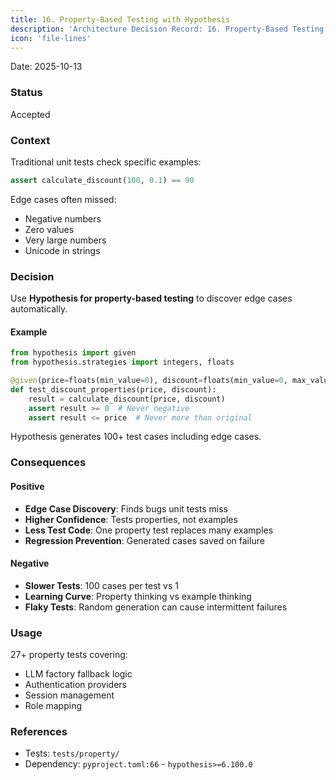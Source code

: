 ```yaml
---
title: 16. Property-Based Testing with Hypothesis
description: 'Architecture Decision Record: 16. Property-Based Testing with Hypothesis'
icon: 'file-lines'
---
```


Date: 2025-10-13

### Status

Accepted

### Context

Traditional unit tests check specific examples:
```python
assert calculate_discount(100, 0.1) == 90
```
Edge cases often missed:
- Negative numbers
- Zero values
- Very large numbers
- Unicode in strings

### Decision

Use **Hypothesis for property-based testing** to discover edge cases automatically.

#### Example

```python
from hypothesis import given
from hypothesis.strategies import integers, floats

@given(price=floats(min_value=0), discount=floats(min_value=0, max_value=1))
def test_discount_properties(price, discount):
    result = calculate_discount(price, discount)
    assert result >= 0  # Never negative
    assert result <= price  # Never more than original
```

Hypothesis generates 100+ test cases including edge cases.

### Consequences

#### Positive

- **Edge Case Discovery**: Finds bugs unit tests miss
- **Higher Confidence**: Tests properties, not examples
- **Less Test Code**: One property test replaces many examples
- **Regression Prevention**: Generated cases saved on failure

#### Negative

- **Slower Tests**: 100 cases per test vs 1
- **Learning Curve**: Property thinking vs example thinking
- **Flaky Tests**: Random generation can cause intermittent failures

### Usage

27+ property tests covering:
- LLM factory fallback logic
- Authentication providers
- Session management
- Role mapping

### References

- Tests: `tests/property/`
- Dependency: `pyproject.toml:66` - `hypothesis>=6.100.0`
